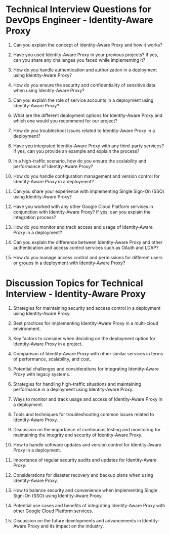 

# Technical Interview Questions for DevOps Engineer - Identity-Aware Proxy

1. Can you explain the concept of Identity-Aware Proxy and how it works?

2. Have you used Identity-Aware Proxy in your previous projects? If yes, can you share any challenges you faced while implementing it?

3. How do you handle authentication and authorization in a deployment using Identity-Aware Proxy?

4. How do you ensure the security and confidentiality of sensitive data when using Identity-Aware Proxy?

5. Can you explain the role of service accounts in a deployment using Identity-Aware Proxy?

6. What are the different deployment options for Identity-Aware Proxy and which one would you recommend for our project?

7. How do you troubleshoot issues related to Identity-Aware Proxy in a deployment?

8. Have you integrated Identity-Aware Proxy with any third-party services? If yes, can you provide an example and explain the process?

9. In a high-traffic scenario, how do you ensure the scalability and performance of Identity-Aware Proxy?

10. How do you handle configuration management and version control for Identity-Aware Proxy in a deployment?

11. Can you share your experience with implementing Single Sign-On (SSO) using Identity-Aware Proxy?

12. Have you worked with any other Google Cloud Platform services in conjunction with Identity-Aware Proxy? If yes, can you explain the integration process?

13. How do you monitor and track access and usage of Identity-Aware Proxy in a deployment?

14. Can you explain the difference between Identity-Aware Proxy and other authentication and access control services such as OAuth and LDAP?

15. How do you manage access control and permissions for different users or groups in a deployment with Identity-Aware Proxy?

# Discussion Topics for Technical Interview - Identity-Aware Proxy

1. Strategies for maintaining security and access control in a deployment using Identity-Aware Proxy.

2. Best practices for implementing Identity-Aware Proxy in a multi-cloud environment.

3. Key factors to consider when deciding on the deployment option for Identity-Aware Proxy in a project.

4. Comparison of Identity-Aware Proxy with other similar services in terms of performance, scalability, and cost.

5. Potential challenges and considerations for integrating Identity-Aware Proxy with legacy systems.

6. Strategies for handling high-traffic situations and maintaining performance in a deployment using Identity-Aware Proxy.

7. Ways to monitor and track usage and access of Identity-Aware Proxy in a deployment.

8. Tools and techniques for troubleshooting common issues related to Identity-Aware Proxy.

9. Discussion on the importance of continuous testing and monitoring for maintaining the integrity and security of Identity-Aware Proxy.

10. How to handle software updates and version control for Identity-Aware Proxy in a deployment.

11. Importance of regular security audits and updates for Identity-Aware Proxy.

12. Considerations for disaster recovery and backup plans when using Identity-Aware Proxy.

13. How to balance security and convenience when implementing Single Sign-On (SSO) using Identity-Aware Proxy.

14. Potential use cases and benefits of integrating Identity-Aware Proxy with other Google Cloud Platform services.

15. Discussion on the future developments and advancements in Identity-Aware Proxy and its impact on the industry.
